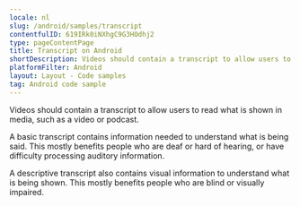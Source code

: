 ```yaml
---
locale: nl
slug: /android/samples/transcript
contentfulID: 619IRk0iNXhgC9G3HOdhj2
type: pageContentPage
title: Transcript on Android
shortDescription: Videos should contain a transcript to allow users to read what is shown in media, such as a video or podcast.
platformFilter: Android
layout: Layout - Code samples
tag: Android code sample
---
```


Videos should contain a transcript to allow users to read what is shown in media, such as a video or podcast.

A basic transcript contains information needed to understand what is being said. This mostly benefits people who are deaf or hard of hearing, or have difficulty processing auditory information.

A descriptive transcript also contains visual information to understand what is being shown. This mostly benefits people who are blind or visually impaired.

<CodeSample id="media-transcript" locale="nl" platform="android"/>